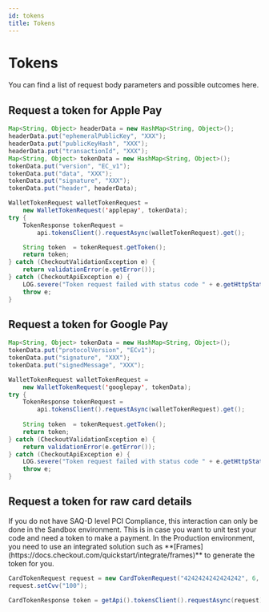 ```yaml
---
id: tokens
title: Tokens
---
```



# Tokens

You can find a list of request body parameters and possible outcomes <Link to="https://api-reference.checkout.com/#tag/Tokens">here</Link>.

## Request a token for Apple Pay

```java
Map<String, Object> headerData = new HashMap<String, Object>();
headerData.put("ephemeralPublicKey", "XXX");
headerData.put("publicKeyHash", "XXX");
headerData.put("transactionId", "XXX");
Map<String, Object> tokenData = new HashMap<String, Object>();
tokenData.put("version", "EC_v1");
tokenData.put("data", "XXX");
tokenData.put("signature", "XXX");
tokenData.put("header", headerData);

WalletTokenRequest walletTokenRequest =
    new WalletTokenRequest('applepay', tokenData);
try {
    TokenResponse tokenRequest =
        api.tokensClient().requestAsync(walletTokenRequest).get();

    String token  = tokenRequest.getToken();
    return token;
} catch (CheckoutValidationException e) {
    return validationError(e.getError());
} catch (CheckoutApiException e) {
    LOG.severe("Token request failed with status code " + e.getHttpStatusCode());
    throw e;
}
```

## Request a token for Google Pay

```java
Map<String, Object> tokenData = new HashMap<String, Object>();
tokenData.put("protocolVersion", "ECv1");
tokenData.put("signature", "XXX");
tokenData.put("signedMessage", "XXX");

WalletTokenRequest walletTokenRequest =
    new WalletTokenRequest('googlepay', tokenData);
try {
    TokenResponse tokenRequest =
        api.tokensClient().requestAsync(walletTokenRequest).get();
    
    String token  = tokenRequest.getToken();
    return token;
} catch (CheckoutValidationException e) {
    return validationError(e.getError());
} catch (CheckoutApiException e) {
    LOG.severe("Token request failed with status code " + e.getHttpStatusCode());
    throw e;
}
```

## Request a token for raw card details

<Information type="warning">
    If you do not have SAQ-D level PCI Compliance, this interaction can only be done in the Sandbox environment. This is in case you want to unit test your code and need a token to make a payment. In the Production environment, you need to use an integrated solution such as **[Frames](https://docs.checkout.com/quickstart/integrate/frames)** to generate the token for you.
</Information>


```java
CardTokenRequest request = new CardTokenRequest("4242424242424242", 6, 2028);
request.setCvv("100");

CardTokenResponse token = getApi().tokensClient().requestAsync(request).get();
```
